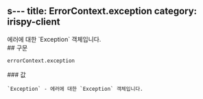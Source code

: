 s---
title: ErrorContext.exception
category: irispy-client
---

<Section>
  에러에 대한 `Exception` 객체입니다.
</Section>
<Section>
  ## 구문

  ~~~py
  errorContext.exception
  ~~~

  <Section>
    ### 값

    `Exception` - 에러에 대한 `Exception` 객체입니다.
  </Section>
</Section>